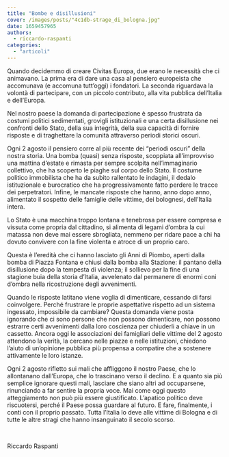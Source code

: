 ```yaml
---
title: "Bombe e disillusioni"
cover: /images/posts/"4c1db-strage_di_bologna.jpg"
date: 1659457965
authors:
  - riccardo-raspanti
categories: 
  - "articoli"
---
```


Quando decidemmo di creare Civitas Europa, due erano le necessità che ci animavano. La prima era di dare una casa al pensiero europeista che accomunava (e accomuna tutt’oggi) i fondatori. La seconda riguardava la volontà di partecipare, con un piccolo contributo, alla vita pubblica dell’Italia e dell’Europa.

Nel nostro paese la domanda di partecipazione è spesso frustrata da costumi politici sedimentati, grovigli istituzionali e una certa disillusione nei confronti dello Stato, della sua integrità, della sua capacità di fornire risposte e di traghettare la comunità attraverso periodi storici oscuri.

Ogni 2 agosto il pensiero corre al più recente dei “periodi oscuri” della nostra storia. Una bomba (quasi) senza risposte, scoppiata all’improvviso una mattina d’estate e rimasta per sempre scolpita nell’immaginario collettivo, che ha scoperto le piaghe sul corpo dello Stato. Il costume politico immobilista che ha da subito rallentato le indagini, il dedalo istituzionale e burocratico che ha progressivamente fatto perdere le tracce dei perpetratori. Infine, le mancate risposte che hanno, anno dopo anno, alimentato il sospetto delle famiglie delle vittime, dei bolognesi, dell’Italia intera.

Lo Stato è una macchina troppo lontana e tenebrosa per essere compresa e vissuta come propria dal cittadino, si alimenta di legami d’ombra la cui matassa non deve mai essere sbrogliata, nemmeno per ridare pace a chi ha dovuto convivere con la fine violenta e atroce di un proprio caro.

Questa è l’eredità che ci hanno lasciato gli Anni di Piombo, aperti dalla bomba di Piazza Fontana e chiusi dalla bomba alla Stazione: il pantano della disillusione dopo la tempesta di violenza; il sollievo per la fine di una stagione buia della storia d’Italia, avvelenato dal permanere di enormi coni d’ombra nella ricostruzione degli avvenimenti.

Quando le risposte latitano viene voglia di dimenticare, cessando di farsi coinvolgere. Perché frustrare le proprie aspettative rispetto ad un sistema ingessato, impossibile da cambiare? Questa domanda viene posta ignorando che ci sono persone che non possono dimenticare, non possono estrarre certi avvenimenti dalla loro coscienza per chiuderli a chiave in un cassetto. Ancora oggi le associazioni dei famigliari delle vittime del 2 agosto attendono la verità, la cercano nelle piazze e nelle istituzioni, chiedono l’aiuto di un’opinione pubblica più propensa a compatire che a sostenere attivamente le loro istanze.

Ogni 2 agosto rifletto sui mali che affliggono il nostro Paese, che lo allontanano dall’Europa, che lo trascinano verso il declino. E a quanto sia più semplice ignorare questi mali, lasciare che siano altri ad occuparsene, rinunciando a far sentire la propria voce. Mai come oggi questo atteggiamento non può più essere giustificato. L’apatico politico deve riscuotersi, perché il Paese possa guardare al futuro. E fare, finalmente, i conti con il proprio passato. Tutta l’Italia lo deve alle vittime di Bologna e di tutte le altre stragi che hanno insanguinato il secolo scorso.

 

Riccardo Raspanti
